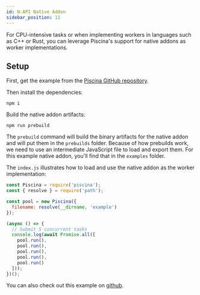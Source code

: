 ```yaml
---
id: N-API Native Addon
sidebar_position: 11
---
```


For CPU-intensive tasks or when implementing workers in languages such as C++ or Rust, you can leverage Piscina's support for native addons as worker implementations. 

## Setup

First, get the example from the [Piscina GitHub repository](https://github.com/piscinajs/piscina/tree/current/examples/n-api).

Then install the dependencies:

```console
npm i
```

Build the native addon artifacts:

```console
npm run prebuild
```

The `prebuild` command will build the binary artifacts for the native
addon and will put them in the `prebuilds` folder. Because of how
prebuilds work, we need to use an intermediate JavaScript file to
load and export them. For this example native addon, you'll find
that in the `examples` folder.

The `index.js` illustrates how to load and use the native addon as the
worker implementation:

```js title="index.js"
const Piscina = require('piscina');
const { resolve } = require('path');

const pool = new Piscina({
  filename: resolve(__dirname, 'example')
});

(async () => {
  // Submit 5 concurrent tasks
  console.log(await Promise.all([
    pool.run(),
    pool.run(),
    pool.run(),
    pool.run(),
    pool.run()
  ]));
})();
```
You can also check out this example on [github](https://github.com/piscinajs/piscina/tree/current/examples/n-api).